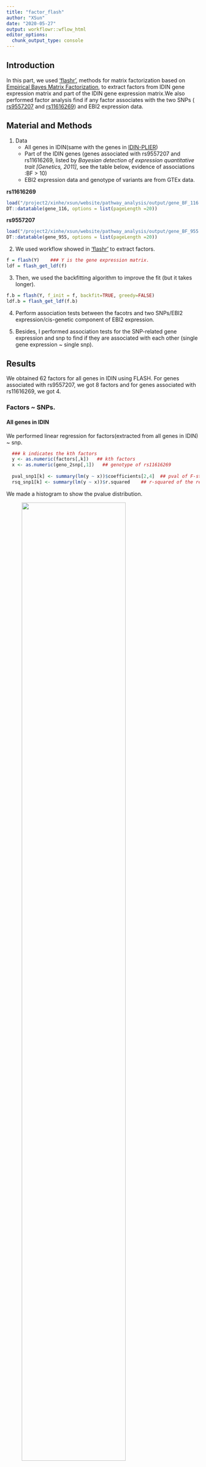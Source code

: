 ```yaml
---
title: "factor_flash"
author: "XSun"
date: "2020-05-27"
output: workflowr::wflow_html
editor_options:
  chunk_output_type: console
---
```


## Introduction

In this part, we used ['flashr'](https://github.com/stephenslab/flashr), methods for matrix factorization based on [Empirical Bayes Matrix Factorization](https://arxiv.org/abs/1802.06931), to extract factors from IDIN gene expression matrix and part of the IDIN gene expression matrix.We also performed factor analysis find if any factor associates with the two SNPs ( [rs9557207](https://www.ncbi.nlm.nih.gov/snp/rs9557207) and [rs11616269](https://www.ncbi.nlm.nih.gov/snp/rs11616269)) and EBI2 expression data.

## Material and Methods
1. Data
    - All genes in IDIN(same with the genes in [IDIN-PLIER](https://xsun1229.github.io/pathway_analysis/IDIN.html))
    - Part of the IDIN genes (genes associated with rs9557207 and rs11616269, listed by *Bayesian detection of expression quantitative trait [Genetics, 2011]*, see the table below,  evidence of associations :BF > 10)
    - EBI2 expression data and genotype of variants are from GTEx data.

**rs11616269**
```r
load("/project2/xinhe/xsun/website/pathway_analysis/output/gene_BF_116.rdata")
DT::datatable(gene_116, options = list(pageLength =20))

```

**rs9557207**
```r
load("/project2/xinhe/xsun/website/pathway_analysis/output/gene_BF_955.rdata")
DT::datatable(gene_955, options = list(pageLength =20))

```


2. We used workflow showed in ['flashr'](https://github.com/stephenslab/flashr) to extract factors. 

```r
f = flash(Y)    ### Y is the gene expression matrix.
ldf = flash_get_ldf(f)
```

3. Then, we used the backfitting algorithm to improve the fit (but it takes longer).

```r
f.b = flash(Y, f_init = f, backfit=TRUE, greedy=FALSE)
ldf.b = flash_get_ldf(f.b)
```

4. Perform association tests between the facotrs and two SNPs/EBI2 expression/cis-genetic component of EBI2 expression. 

5. Besides, I performed association tests for the SNP-related gene expression and snp to find if they are associated with each other (single gene expression ~ single snp).

## Results

We obtained 62 factors for all genes in IDIN using FLASH. For genes associated with rs9557207, we got 8 factors and for genes associated with rs11616269, we got 4.

### Factors ~ SNPs.

#### All genes in IDIN

We performed linear regression for factors(extracted from all genes in IDIN) ~ snp.

```r
  ### k indicates the kth factors
  y <- as.numeric(factors[,k])   ## kth factors
  x <- as.numeric(geno_2snp[,1])   ## genotype of rs11616269
  
  pval_snp1[k] <- summary(lm(y ~ x))$coefficients[2,4]  ## pval of F-statistics in y ~ x regression
  rsq_snp1[k] <- summary(lm(y ~ x))$r.squared    ## r-squared of the regression
```

We made a histogram to show the pvalue distribution. 

<figure class="half">
    <img src="https://github.com/xsun1229/pathway_analysis/raw/master/output/rs11616269_pval_flash_b.jpeg" width="80%">
</figure>

<figure class="half">
    <img src="https://github.com/xsun1229/pathway_analysis/raw/master/output/rs9557207_pval_flash_b.jpeg" width="80%">
</figure>

The table below shows the detailed results of the linear regression. 

Notations: **pval** is the pvalue of F-statistics in regression. **rsq** is the r-squared of the regression.

You can sort the table by clicking the arrow by the header of each column.


```r
load("/project2/xinhe/xsun/website/pathway_analysis/output/summary_assoc_2snp_flash_b.rdata")
rownames(summary) <- paste0("factor", seq(1, nrow(summary), by=1))
DT::datatable(summary, options = list(pageLength =20))
```

#### Genes associated with rs9557207

We performed linear regression for factors ~ snp. We list the p-values and r-squared of each regression here. 

```r
load("/project2/xinhe/xsun/website/pathway_analysis/output/summary_assoc_955_flash_b.rdata")
rownames(summary) <- paste0("factor", seq(1, nrow(summary), by=1))
DT::datatable(summary, options = list(pageLength =10))
```


#### Genes associated with rs11616269

```r
load("/project2/xinhe/xsun/website/pathway_analysis/output/summary_assoc_116_flash_b.rdata")
rownames(summary) <- paste0("factor", seq(1, nrow(summary), by=1))
DT::datatable(summary, options = list(pageLength =10))
```

### Gene expression ~ SNPs

*It seems that the two snps are not associated with the gene expression(genes are reported in [Bayesian detection of expression quantitative trait (Genetics, 2011)]. So I'm considering the factor analysis results are reasonable.*


- rs9557207

```r
summary <- read.csv("/project2/xinhe/xsun/website/pathway_analysis/output/rs9557207_gene_snp.csv", header = T)
DT::datatable(summary, options = list(pageLength =10))
```

- rs11616269

```r
summary <- read.csv("/project2/xinhe/xsun/website/pathway_analysis/output/rs11616269_gene_snp.csv", header = T)
DT::datatable(summary, options = list(pageLength =10))
```


### Factors ~ EBI2 expression

We made histograms to show the pvalue distribution and we also made a table to show the detailed information for each factor.

#### 62 factors extracted from all IDIN genes.

We got 12 of 62 factors associated with EBI2 expression (pvalues of F-statistics in linear regression are less than 0.05)

<figure class="half">
    <img src="https://github.com/xsun1229/pathway_analysis/raw/master/output/pval_allgene_ebi2.jpeg" width="80%">
</figure>

```r
load("/project2/xinhe/xsun/website/pathway_analysis/output/p_r_all_ebi2.rdata")
DT::datatable(summary, options = list(pageLength =10))
```


#### 8 factors extracted from rs9557207-related genes.

We got 4 of 8 factors associated with EBI2 expression (pvalues of F-statistics in linear regression are less than 0.05)

<figure class="half">
    <img src="https://github.com/xsun1229/pathway_analysis/raw/master/output/pval_955_ebi2.jpeg" width="80%">
</figure>

```r
load("/project2/xinhe/xsun/website/pathway_analysis/output/p_r_955_ebi2.rdata")
DT::datatable(summary, options = list(pageLength =10))
```

#### 4 Factors extracted from rs11616269-related genes.

We got 3 of 4 factors associated with EBI2 expression (pvalues of F-statistics in linear regression are less than 0.05)

<figure class="half">
    <img src="https://github.com/xsun1229/pathway_analysis/raw/master/output/pval_116_ebi2.jpeg" width="80%">
</figure>

```r
load("/project2/xinhe/xsun/website/pathway_analysis/output/p_r_116_ebi2.rdata")
DT::datatable(summary, options = list(pageLength =10))
```

### Factors ~ cis-genetic component of EBI2 expression

In this part, we did association test for factors and cis-genetic component of EBI2 expression. To get the cis-genetic component of EBI2 expression, we performed lasso/elastic_net regression for EBI2 expression ~ cis-snp (within 500kb from TSS of EBI2, 3634 variants). 

#### Regression EBI2 expression ~ cis-snp.

The r-squared of lasso regression is 0.0061 and the r-squared of elastic-net is 0.0057 (lambda = lambda.min). Both lasso and elastic-net just selected a few snps when lambda = lambda.min. It seems that the expression of EBI2 are not predictable using cis-snps. So the results in this part are not as good as those in last part.

<figure class="half">
    <img src="https://github.com/xsun1229/pathway_analysis/raw/master/outputebi2_mse_le.jpeg" width="100%">
</figure>


#### 62 factors extracted from all IDIN genes.

We got 12 of 62 factors associated with EBI2 expression (pvalues of F-statistics in linear regression are less than 0.05)

<figure class="half">
    <img src="https://github.com/xsun1229/pathway_analysis/raw/master/output/pval_all_cisebi2.jpeg" width="80%">
</figure>

```r
load("/project2/xinhe/xsun/website/pathway_analysis/output/p_r_all_cisebi2.rdata")
DT::datatable(summary, options = list(pageLength =10))
```


#### 8 factors extracted from rs9557207-related genes.

We got 4 of 8 factors associated with EBI2 expression (pvalues of F-statistics in linear regression are less than 0.05)

<figure class="half">
    <img src="https://github.com/xsun1229/pathway_analysis/raw/master/output/pval_955_cisebi2.jpeg" width="80%">
</figure>

```r
load("/project2/xinhe/xsun/website/pathway_analysis/output/p_r_955_cisebi2.rdata")
DT::datatable(summary, options = list(pageLength =10))
```

#### 4 Factors extracted from rs11616269-related genes.

We got 3 of 4 factors associated with EBI2 expression (pvalues of F-statistics in linear regression are less than 0.05)

<figure class="half">
    <img src="https://github.com/xsun1229/pathway_analysis/raw/master/output/pval_116_cisebi2.jpeg" width="80%">
</figure>

```r
load("/project2/xinhe/xsun/website/pathway_analysis/output/p_r_116_cisebi2.rdata")
DT::datatable(summary, options = list(pageLength =10))
```

